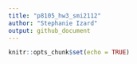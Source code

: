 ```yaml
---
title: "p8105_hw3_smi2112"
author: "Stephanie Izard"
output: github_document
---
```


```r
knitr::opts_chunk$set(echo = TRUE)
```

